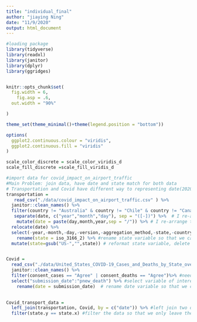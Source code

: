 ```yaml
---
title: "individual_final"
author: "jiaying Ning"
date: "11/9/2020"
output: html_document
---
```


```r
#loading package
library(tidyverse)
library(readxl)
library(janitor)
library(dplyr)
library(ggridges)


knitr::opts_chunk$set(
  fig.width = 6,
    fig.asp = .6,
  out.width = "90%"

)

theme_set(theme_minimal()+theme(legend.position = "bottom"))

options(
  ggplot2.continuous.colour = "viridis",
  ggplot2.continuous.fill = "viridis"
)

scale_color_discrete = scale_color_viridis_d
scale_fill_discrete =scale_fill_viridis_d
```



```r
#import data for covid_impact_on_airport_traffic
#Main Problem: join data, have date and state match for both data
# Transportation and Covid have different way to representing date(2020-01-01 in transportation date and 01/01/2020 in Covid data)
transportation = 
   read_csv("./data/covid_impact_on_airport_traffic.csv" ) %>%
  janitor::clean_names() %>%
  filter(country != "Australia" & country != "Chile" & country != "Canada") %>% #only leave United States data 
   separate(date, c("year","month","day"), sep = "([-])") %>%  # I re-arrange the date information so that it matched the date format in Covid data
    mutate(date = paste(day,month,year,sep = "/")) %>% # I re-arrange the date information so that it matched the date format in Covid data
  relocate(date) %>% 
  select(-year,-month,-day,-version,-aggregation_method,-state,-country) %>% #delete variable that is not in our interest
    rename(state = iso_3166_2) %>% #rename state variable so that we can combine two data 
  mutate(state=gsub("US-","",state)) # reformat state variable, delete prefix of US-



```
```r
Covid =  
  read_csv("./data/United_States_COVID-19_Cases_and_Deaths_by_State_over_Time.csv" ) %>%
  janitor::clean_names() %>%
  filter(consent_cases == "Agree" | consent_deaths == "Agree")%>% #need to decided whether this step is necessary
  select("submission_date":"pnew_death") %>% #select variable of interest, need to look further into which variable we are interested in and way
    rename(date = submission_date)  # rename date variable so that we can match data accordingly
  
```


```r

Covid_transport_data = 
  left_join(transportation, Covid, by = c("date")) %>% #left join two data, by date
  filter(state.y == state.x) #filter the data so that we only leave the data that have matching date and state
  
```

